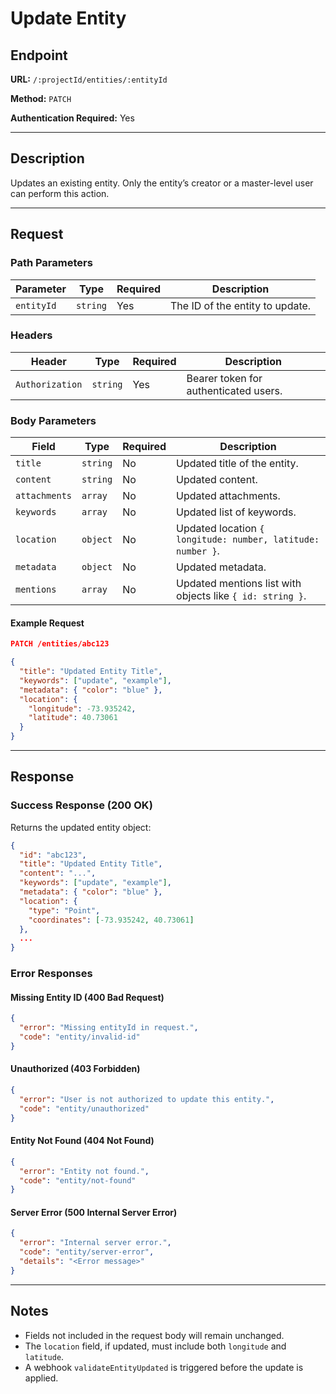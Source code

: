 # Update Entity

## Endpoint

**URL:** `/:projectId/entities/:entityId`

**Method:** `PATCH`

**Authentication Required:** Yes

---

## Description

Updates an existing entity. Only the entity’s creator or a master-level user can perform this action.

---

## Request

### Path Parameters

| Parameter  | Type     | Required | Description                     |
| ---------- | -------- | -------- | ------------------------------- |
| `entityId` | `string` | Yes      | The ID of the entity to update. |

### Headers

| Header          | Type     | Required | Description                           |
| --------------- | -------- | -------- | ------------------------------------- |
| `Authorization` | `string` | Yes      | Bearer token for authenticated users. |

### Body Parameters

| Field         | Type     | Required | Description                                                 |
| ------------- | -------- | -------- | ----------------------------------------------------------- |
| `title`       | `string` | No       | Updated title of the entity.                                |
| `content`     | `string` | No       | Updated content.                                            |
| `attachments` | `array`  | No       | Updated attachments.                                        |
| `keywords`    | `array`  | No       | Updated list of keywords.                                   |
| `location`    | `object` | No       | Updated location `{ longitude: number, latitude: number }`. |
| `metadata`    | `object` | No       | Updated metadata.                                           |
| `mentions`    | `array`  | No       | Updated mentions list with objects like `{ id: string }`.   |

#### Example Request

```json
PATCH /entities/abc123

{
  "title": "Updated Entity Title",
  "keywords": ["update", "example"],
  "metadata": { "color": "blue" },
  "location": {
    "longitude": -73.935242,
    "latitude": 40.73061
  }
}
```

---

## Response

### Success Response (200 OK)

Returns the updated entity object:

```json
{
  "id": "abc123",
  "title": "Updated Entity Title",
  "content": "...",
  "keywords": ["update", "example"],
  "metadata": { "color": "blue" },
  "location": {
    "type": "Point",
    "coordinates": [-73.935242, 40.73061]
  },
  ...
}
```

### Error Responses

#### Missing Entity ID (400 Bad Request)

```json
{
  "error": "Missing entityId in request.",
  "code": "entity/invalid-id"
}
```

#### Unauthorized (403 Forbidden)

```json
{
  "error": "User is not authorized to update this entity.",
  "code": "entity/unauthorized"
}
```

#### Entity Not Found (404 Not Found)

```json
{
  "error": "Entity not found.",
  "code": "entity/not-found"
}
```

#### Server Error (500 Internal Server Error)

```json
{
  "error": "Internal server error.",
  "code": "entity/server-error",
  "details": "<Error message>"
}
```

---

## Notes

* Fields not included in the request body will remain unchanged.
* The `location` field, if updated, must include both `longitude` and `latitude`.
* A webhook `validateEntityUpdated` is triggered before the update is applied.